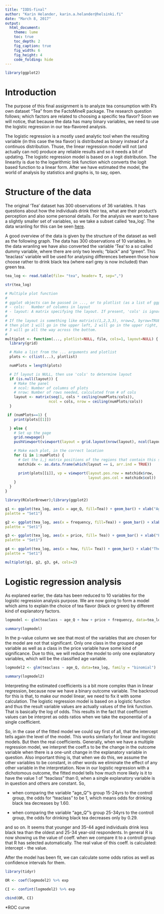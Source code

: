 ```yaml
---
title: "IODS-final"
author: "Karin Helander, karin.a.helander@helsinki.fi"
date: "March 8, 2017"
output:
  html_document:
    theme: lume
    toc: true
    toc_depth: 2
    fig_caption: true
    fig_width: 6
    fig_height: 4
    code_folding: hide
---
```


```r
library(ggplot2)
```



# Introduction

The purpose of this final assignment is to analyze tea consumption with R's own dataset "Tea" from the FactoMineR package. The research question follows; which factors are related to choosing a specific tea flavor? Soon we will notice, that because the data has many binary variables, we need to use the logistic regression in our tea-flavored analysis.

The logistic regression is a mostly used analytic tool when the resulting variable (in this case the tea flavor) is distributed as binary instead of a continuos distribution. Thuse, the linear regression model will not (and actually can not) produce any reliable results and so it needs a bit of updating. The logistic regression model is based on a logit distribution. The linearity is due to the logarithmic link function which converts the logit based function to a linear form. After we have estimated the model, the world of analysis by statistics and graphs is, to say, open.


# Structure of the data

The original 'Tea' dataset has 300 observations of 36 variables. It has questions about how the individuals drink their tea, what are their product's perception and also some personal details. For the analysis we want to have a slightly smaller set of variables, so we take a subset called 'tea_log'. The data wranling for this can be seen [here](https://github.com/karinhel/IODS-final/blob/master/wranling_final.R).

A good overview of the data is given by the structure of the dataset as well as the following graph. The data has 300 observations of 10 variables. In the data wranling we have also converted the variable 'Tea' to a so called dummy variable, where there are only two levels; "black" and "green". This 'teaclass' variable will be used for analysing differences between those how choose rather to drink black tea (where earl grey is now included) than green tea.

```r
tea_log <- read.table(file= "tea", header= T, sep=",")

str(tea_log)

```

```r
# Multiple plot function
#
# ggplot objects can be passed in ..., or to plotlist (as a list of ggplot objects)
# - cols:   Number of columns in layout
# - layout: A matrix specifying the layout. If present, 'cols' is ignored.
#
# If the layout is something like matrix(c(1,2,3,3), nrow=2, byrow=TRUE),
# then plot 1 will go in the upper left, 2 will go in the upper right, and
# 3 will go all the way across the bottom.
#
multiplot <- function(..., plotlist=NULL, file, cols=1, layout=NULL) {
  library(grid)

  # Make a list from the ... arguments and plotlist
  plots <- c(list(...), plotlist)

  numPlots = length(plots)

  # If layout is NULL, then use 'cols' to determine layout
  if (is.null(layout)) {
    # Make the panel
    # ncol: Number of columns of plots
    # nrow: Number of rows needed, calculated from # of cols
    layout <- matrix(seq(1, cols * ceiling(numPlots/cols)),
                    ncol = cols, nrow = ceiling(numPlots/cols))
  }

 if (numPlots==1) {
    print(plots[[1]])

  } else {
    # Set up the page
    grid.newpage()
    pushViewport(viewport(layout = grid.layout(nrow(layout), ncol(layout))))

    # Make each plot, in the correct location
    for (i in 1:numPlots) {
      # Get the i,j matrix positions of the regions that contain this subplot
      matchidx <- as.data.frame(which(layout == i, arr.ind = TRUE))

      print(plots[[i]], vp = viewport(layout.pos.row = matchidx$row,
                                      layout.pos.col = matchidx$col))
    }
  }
}
```

```r
library(RColorBrewer);library(ggplot2)

g1 <- ggplot(tea_log, aes(x = age_Q, fill=Tea)) + geom_bar() + xlab("Age groups") + theme_bw() + theme(axis.text.x = element_text(angle = 45, hjust = 1, size = 8))+ scale_fill_brewer(
palette = "Set1") 

g2 <- ggplot(tea_log, aes(x = frequency, fill=Tea)) + geom_bar() + xlab("Frequency of tea drinking") + theme_bw() + theme(axis.text.x = element_text(angle = 45, hjust = 1, size = 8))+ scale_fill_brewer(
palette = "Set1") 

g3 <- ggplot(tea_log, aes(x = price, fill= Tea)) + geom_bar() + xlab("Price of tea") + theme_bw() + theme(axis.text.x = element_text(angle = 45, hjust = 1, size = 8))+ scale_fill_brewer(
palette = "Set1") 

g4 <- ggplot(tea_log, aes(x = how, fill= Tea)) + geom_bar() + xlab("The form of tea") + theme_bw() + theme(axis.text.x = element_text(angle = 45, hjust = 1, size = 8)) + scale_fill_brewer(
palette = "Set1") 

multiplot(g1, g2, g3, g4, cols=2)
```

# Logistic regression analysis

As explaned earlier, the data has been reduced to 10 variables for the logistic regression analysis purpose. We are now going to form a model which aims to explain the choice of tea flavor (black or green) by different kind of explanatory factors.

```r
logmodel <- glm(teaclass ~ age_Q + how + price + frequency, data=tea_log, family = "binomial")

summary(logmodel)
```


In the p-value column we see that most of the variables that are chosen for the model are not that significant. Only one class in the grouped age variable as well as a class in the price variable have some kind of significance. Due to this, we will reduce the model to only one explanatory variables, which will be the classified age variable.

```r
logmodel2 <- glm(teaclass ~ age_Q, data=tea_log, family = "binomial")

summary(logmodel2)
```


Interpreting the estimated coefficients is a bit more complex than in linear regression, because now we have a binary outcome variable. The backroud for this is that, to make our model linear, we need to fix it with some calculation. The logistic regression model is based on a logistic function and thus the result variable values are actually values of the link function. That is basically the log of odds. This results in the fact that coefficient values can be interpret as odds ratios when we take the exponential of a single coefficient.

So, in the case of the fitted model we could say first of all, that the intercept tells again the level of the model. This works similarly for linear and logistic models. But then the real coefficients. Generally, when we have a multiple regression model, we interpret the coeff.s to be the change in the outcome variable when there is a one-unit change in the explanatory variable in question. Also important thing is, that when we do this, we assume the other variables to be constant, in other words we eliminate the effect of any other variable in the interpretation.
Now in our logistic regression with a dichotomous outcome, the fitted model tells how much more likely is it to have the value 1 of "teaclass" than 0, when a single explanatory variable is in question and others are constant. So,

* when comparing the variable "age_Q"'s group 15-24yrs to the controll group, the odds for "teaclass" to be 1, which means odds for drinking black tea decreases by 1.60.

* when comparing the variable "age_Q"'s group 25-34yrs to the controll group, the odds for drinking black tea decreases only by 0.29.

and so on. It seems that younger and 35-44 aged individuals drink less black tea than the oldest and 25-34 year-old respondents. In general R is now showing us the value of coeff. when we compare it to a controll group that R has selected automatically. The real value of this coeff. is calculated: intercept - the value.


After the model has been fit, we can calculate some odds ratios as well as confidence intervals for them.

```r
library(tidyr)

OR <- coef(logmodel2) %>% exp

CI <- confint(logmodel2) %>% exp

cbind(OR, CI)

```




*ROC curve











